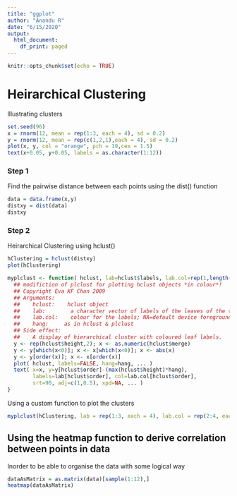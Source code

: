 ```yaml
---
title: "ggplot"
author: "Anandu R"
date: "6/15/2020"
output:
  html_document:
    df_print: paged
---
```

  
  ```r
knitr::opts_chunk$set(echo = TRUE)
```

# Heirarchical Clustering 

Illustrating clusters 

```r
set.seed(96)
x = rnorm(12, mean = rep(1:3, each = 4), sd = 0.2)
y = rnorm(12, mean = rep(c(1,2,1),each = 4), sd = 0.2)
plot(x, y, col = "orange", pch = 19,cex = 1.5)
text(x+0.05, y+0.05, labels = as.character(1:12))
```

### Step 1

Find the pairwise distance between each points using the dist() function

```r
data = data.frame(x,y)
distxy = dist(data)
distxy
```

### Step 2

Heirarchical Clustering using hclust()

```r
hClustering = hclust(distxy)
plot(hClustering)
```

```r
myplclust <- function( hclust, lab=hclust$labels, lab.col=rep(1,length(hclust$labels)), hang=0.1,...){
  ## modifiction of plclust for plotting hclust objects *in colour*!
  ## Copyright Eva KF Chan 2009
  ## Arguments:
  ##    hclust:    hclust object
  ##    lab:        a character vector of labels of the leaves of the tree
  ##    lab.col:    colour for the labels; NA=default device foreground colour
  ##    hang:     as in hclust & plclust
  ## Side effect:
  ##    A display of hierarchical cluster with coloured leaf labels.
  y <- rep(hclust$height,2); x <- as.numeric(hclust$merge)
  y <- y[which(x<0)]; x <- x[which(x<0)]; x <- abs(x)
  y <- y[order(x)]; x <- x[order(x)]
  plot( hclust, labels=FALSE, hang=hang, ... )
  text( x=x, y=y[hclust$order]-(max(hclust$height)*hang),
        labels=lab[hclust$order], col=lab.col[hclust$order], 
        srt=90, adj=c(1,0.5), xpd=NA, ... )
}
```

Using a custom function to plot the clusters 

```r
myplclust(hClustering, lab = rep(1:3, each = 4), lab.col = rep(2:4, each = 4))
```

## Using the heatmap function to derive correlation between points in data 

Inorder to be able to organise the data with some logical way 
```r
dataAsMatrix = as.matrix(data)[sample(1:12),]
heatmap(dataAsMatrix)
```


